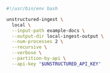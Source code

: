 ```bash Shell
#!/usr/bin/env bash

unstructured-ingest \
  local \
  --input-path example-docs \
  --output-dir local-ingest-output \
  --num-processes 2 \
  --recursive \
  --verbose \
  --partition-by-api \
  --api-key "$UNSTRUCTURED_API_KEY"
```
